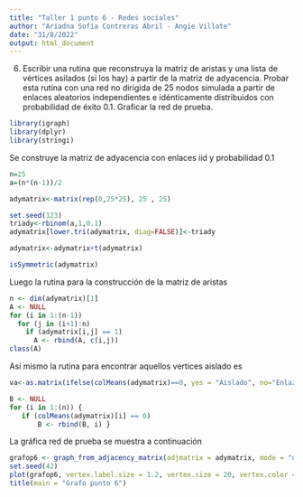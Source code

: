 ---
title: "Taller 1 punto 6 - Redes sociales"
author: "Ariadna Sofía Contreras Abril - Angie Villate"
date: "31/8/2022"
output: html_document
---

6. Escribir una rutina que reconstruya la matriz de aristas y una lista de vértices asilados (si los hay) a partir de la matriz de adyacencia. Probar esta rutina con una red no dirigida de 25 nodos simulada a partir de enlaces aleatorios independientes e idénticamente distribuidos con probabilidad de éxito 0.1. Graficar la red de prueba.

```{r, echo=FALSE, warning=FALSE, message=FALSE}
library(igraph)
library(dplyr)
library(stringi)
```

Se construye la matriz de adyacencia con enlaces iid y probabilidad 0.1

```{r}
n=25
a=(n*(n-1))/2

adymatrix<-matrix(rep(0,25*25), 25 , 25)

set.seed(123)
triady<-rbinom(a,1,0.1)
adymatrix[lower.tri(adymatrix, diag=FALSE)]<-triady

adymatrix<-adymatrix+t(adymatrix)

isSymmetric(adymatrix)

```

Luego la rutina para la construcción de la matriz de aristas 

```{r}
n <- dim(adymatrix)[1]
A <- NULL
for (i in 1:(n-1)) 
  for (j in (i+1):n) 
    if (adymatrix[i,j] == 1) 
      A <- rbind(A, c(i,j))
class(A)
```

Así mismo la rutina para encontrar aquellos vertices aislado es 

```{r}
va<-as.matrix(ifelse(colMeans(adymatrix)==0, yes = "Aislado", no="Enlazado"))

B <- NULL
for (i in 1:(n)) {
   if (colMeans(adymatrix)[i] == 0) 
       B <- rbind(B, i) }

```

La gráfica red de prueba se muestra a continuación

```{r}
grafop6 <- graph_from_adjacency_matrix(adjmatrix = adymatrix, mode = "undirected")
set.seed(42)
plot(grafop6, vertex.label.size = 1.2, vertex.size = 20, vertex.color = 2,layout = layout_with_fr)
title(main = "Grafo punto 6")

```
